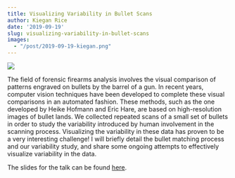 ```yaml
---
title: Visualizing Variability in Bullet Scans
author: Kiegan Rice
date: '2019-09-19'
slug: visualizing-variability-in-bullet-scans
images:
  - "/post/2019-09-19-kiegan.png"
---
```


![](/post/2019-09-19-kiegan.png)

The field of forensic firearms analysis involves the visual comparison of patterns engraved on bullets by the barrel of a gun. In recent years, computer vision techniques have been developed to complete these visual comparisons in an automated fashion. These methods, such as the one developed by Heike Hofmann and Eric Hare, are based on high-resolution images of bullet lands. We collected repeated scans of a small set of bullets in order to study the variability introduced by human involvement in the scanning process. Visualizing the variability in these data has proven to be a very interesting challenge! I will briefly detail the bullet matching process and our variability study, and share some ongoing attempts to effectively visualize variability in the data.

The slides for the talk can be found [here](https://isu-graphicsgroup.github.io/slide-storage/2019/09-19-Kiegan-Rice/slides.pdf).